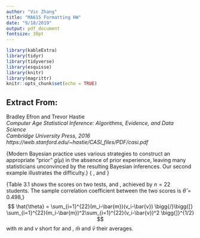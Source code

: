 ```yaml
---
author: "Vic Zhang"
title: "MA615 Formatting HW"
date: "9/18/2019"
output: pdf_document
fontsize: 30pt
---
```


```r
library(kableExtra)
library(tidyr)
library(tidyverse)
library(esquisse)
library(knitr)
library(magrittr)
knitr::opts_chunk$set(echo = TRUE)
```


## Extract From: 
Bradley Efron and Trevor Hastie  
*Computer Age Statistical Inference: Algorithms, Evidence, and Data Science*    
*Cambridge University Press, 2016*  
*https://web.stanford.edu/~hastie/CASI_files/PDF/casi.pdf*  
\vspace{1cm}

\Large{\qquad Modern Bayesian practice uses various strategies to construct an appropriate “prior” $g(\mu)$ in the absence of prior experience, leaving many statisticians unconvinced by the resulting Bayesian inferences. Our second example illustrates the difficulty.}
\newline
\Large{
\textcolor{blue}{\textbf{Table 3.1}}
\textsl{Scores from two tests taken by 22 students},
\textcolor{olive}{\textsf{mechanics}}
and
\textcolor{olive}{\textsf{vectors}}
}

\begin{center}
\begin{tabular}{@{}llllllllllll@{}}
\toprule
\multicolumn{1}{c}{} & 1                      & 2  & 3  & 4  & 5  & 6  & 7  & 8  & 9  & 10 & 11 \\ \midrule
\textcolor{olive}{\textsf{mechanics}}            & 7                      & 44 & 49 & 59 & 34 & 46 & 0  & 32 & 49 & 52 & 44 \\
\textcolor{olive}{\textsf{vectors}}              & \multicolumn{1}{r}{51} & 69 & 41 & 70 & 42 & 40 & 40 & 45 & 57 & 64 & 61 \\ \bottomrule
\end{tabular}


\begin{tabular}{@{}llllllllllll@{}}
\toprule
\multicolumn{1}{c}{} & 12                      & 13  & 14  & 15  & 16  & 17  & 18  & 19  & 20  & 21 & 22 \\ \midrule
\textcolor{olive}{\textsf{mechanics}}            & 36                      & 42 & 5 & 22 & 18 & 41 & 48  & 31 & 42 & 46 & 63 \\
\textcolor{olive}{\textsf{vectors}}              & \multicolumn{1}{r}{59} & 60 & 30 & 58 & 51 & 63 & 38 & 42 & 69 & 49 & 63 \\ \bottomrule
\end{tabular}
\end{center}

\Large{\qquad Table 3.1 shows the scores on two tests, \textcolor{olive}{\textsf{mechanics}} and \textcolor{olive}{\textsf{vectors}}, achieved by $n=22$ students. The sample correlation coefficient between the two scores is $\hat{\theta}=0.498$,}
$$
\hat{\theta} = \sum_{i=1}^{22}(m_i-\bar{m})(v_i-\bar{v}) \bigg{/}\bigg{[} \sum_{i=1}^{22}(m_i-\bar{m})^2\sum_{i=1}^{22}(v_i-\bar{v})^2 \bigg{]}^{1/2}
$$
with *m* and *v* short for \textcolor{olive}{\textsf{mechanics}} and \textcolor{olive}{\textsf{vectors}}, $\bar{m}$ and $\bar{v}$ their averages.



